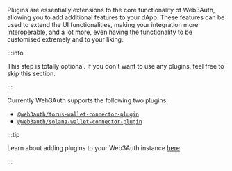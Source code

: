 Plugins are essentially extensions to the core functionality of Web3Auth, allowing you to add additional features to your dApp. These features can be
used to extend the UI functionalities, making your integration more interoperable, and a lot more, even having the functionality to be customised
extremely and to your liking.

:::info

This step is totally optional. If you don't want to use any plugins, feel free to skip this section.

:::

Currently Web3Auth supports the following two plugins:

- [`@web3auth/torus-wallet-connector-plugin`](../plugins/evm-wallet)
- [`@web3auth/solana-wallet-connector-plugin`](../plugins/solana-wallet)

:::tip

Learn about adding plugins to your Web3Auth instance [here](../plugins).

:::
